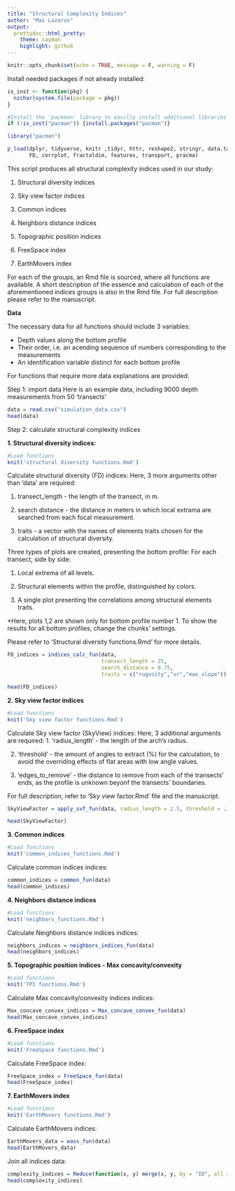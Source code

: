 ---
title: "Structural Complexity Indices"
author: "Mai Lazarus"
output:
  prettydoc::html_pretty:
    theme: cayman
    highlight: github
---

```{r, include=FALSE}
knitr::opts_chunk$set(echo = TRUE, message = F, warning = F)
```

Install needed packages if not already installed:
```{r Required libraries}

is_inst <- function(pkg) {
  nzchar(system.file(package = pkg))
}

#Install the 'packman' library to easilly install additional libraries
if (!is_inst("pacman")) {install.packages("pacman")}

library("pacman")

p_load(dplyr, tidyverse, knitr ,tidyr, httr, reshape2, stringr, data.table,
       FD, corrplot, fractaldim, features, transport, pracma)

```

This script produces all structural complexity indices used in our study:

1. Structural diversity indices

2. Sky view factor indices

3. Common indices

4. Neighbors distance indices

5. Topographic position indices

6. FreeSpace index

7. EarthMovers index


For each of the groups, an Rmd file is sourced, where all functions are available. A short description of the essence and calculation of each of the aforementioned indices groups is also in the Rmd file. For full description please refer to the manuscript. 

**Data**

The necessary data for all functions should include 3 variables:

  * Depth values along the bottom profile
  * Their order, i.e. an acending sequence of numbers corresponding to the measurements
  * An identification variable distinct for each bottom profile

For functions that require more data explanations are provided.

Step 1: import data 
Here is an example data, including 9000 depth measurements from 50 'transects' 

```{r Load data}
data = read.csv("simulation_data.csv")
head(data)
```

Step 2: calculate structural complexity indices

**1. Structural diversity indices:**

```{r Load Structural diversity functions, echo=FALSE, include=FALSE}
#Load functions
knit('structural diversity functions.Rmd')
```

Calculate structural diversity (FD) indices:
Here, 3 more arguments other than 'data' are required:

1. transect_length - the length of the transect, in m.

2. search distance - the distance in meters in which local extrama are searched from each focal measurement. 

3. traits - a vector with the names of elements traits chosen for the calculation of structural diversity.   

Three types of plots are created, presenting the bottom profile:
For each transect, side by side:

1. Local extrema of all levels. 

2. Structural elements within the profile, distinguished by colors. 

3. A single plot presenting the correlations among structural elements traits. 

*Here, plots 1,2 are shown only for bottom profile number 1. To show the results for all bottom profiles, change the chunks' settings. 

Please refer to 'Structural diversity functions.Rmd' for more details.

```{r Calculate structural diversity, out.width= '50%', results='hide', fig.keep=c(1:2,21)}
FD_indices = indices_calc_fun(data, 
                              transect_length = 25, 
                              search_distance = 0.75, 
                              traits = c("rugosity","vr","max_slope"))
```

```{r}
head(FD_indices)
```


**2. Sky view factor indices**
```{r Load SkyView functions, echo=FALSE, include=FALSE}
#Load functions
knit('Sky view factor functions.Rmd')
```

Calculate Sky view factor (SkyView) indices:
Here, 3 additional arguments are required:
1. 'radius_length' - the length of the arch's radius. 

2. 'threshold' - the amount of angles to extract (%) for the calculation, to avoid the overriding effects of flat areas with low angle values. 

3. 'edges_to_remove' - the distance to remove from each of the transects' ends, as the profile is unknown beyonf the transects' boundaries. 

For full description, refer to 'Sky view factor.Rmd' file and the manuscript. 

```{r Calculate SkyView}
SkyViewFactor = apply_svf_fun(data, radius_length = 2.5, threshold = .3, transect_length = 25, edges_to_remove = 2.5)

head(SkyViewFactor)
```


**3. Common indices**
```{r Load common indices functions, echo=FALSE, include=FALSE}
#Load functions
knit('common_indices_functions.Rmd')
```

Calculate common indices indices:
```{r Calculate common indices}
common_indices = common_fun(data) 
head(common_indices)
```

**4. Neighbors distance indices**

```{r Load Neighbors distance functions, echo=FALSE, include =FALSE}
#Load functions
knit('neighbors_functions.Rmd')
```

Calculate Neighbors distance indices indices:
```{r Calculate Neighbors distance indices}
neighbors_indices = neighbors_indices_fun(data) 
head(neighbors_indices)
```


**5. Topographic position indices - Max concavity/convexity**

```{r Load topographic position indices functions, echo = FALSE, include=FALSE}
#Load functions
knit('TPI functions.Rmd')
```

Calculate Max concavity/convexity indices indices:
```{r Calculate topographical indices}
Max_concave_convex_indices = Max_concave_convex_fun(data)
head(Max_concave_convex_indices)
```

**6. FreeSpace index**

```{r Load FreeSpace functions, echo=FALSE, include=FALSE}
#Load functions
knit('FreeSpace functions.Rmd')
```

Calculate FreeSpace index:
```{r Calculate FreeSpace index}
FreeSpace_index = FreeSpace_fun(data) 
head(FreeSpace_index)
```


**7. EarthMovers index**

```{r Load EarthMovers functions, echo=FALSE, include=FALSE}
#Load functions
knit('EarthMovers functions.Rmd')
```

Calculate EarthMovers indices:
```{r Calculate EarthMovers functions}
EarthMovers_data = wass_fun(data)
head(EarthMovers_data)
```

Join all indices data:
```{r Join all indices}
complexity_indices = Reduce(function(x, y) merge(x, y, by = "ID", all = TRUE), list(FD_indices, SkyViewFactor, common_indices, neighbors_indices, Max_concave_convex_indices, FreeSpace_index, EarthMovers_data))
head(complexity_indices)
```


